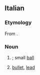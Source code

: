 ==Italian==

===Etymology===
From {{m|it|palla|gloss=ball}}.

===Noun===
{{it-noun|f}}

# {{diminutive of|palla|lang=it}}; small [[ball]] {{gloss|of paper etc}}
#: {{syn|it|pallina}}
# {{lb|it|firearms}} [[bullet]], [[lead]]
#: {{syn|it|proiettile|pallino|colpo|cartuccia|pallettone|munizione}}
#: {{uxi|it|'''pallottola''' vagante|stray '''bullet'''}}